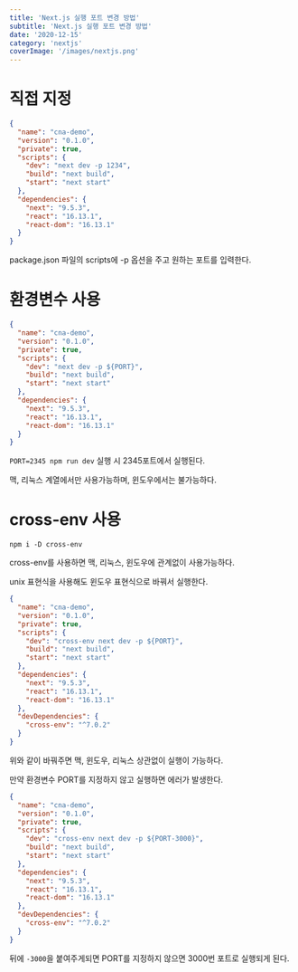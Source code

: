 ```yaml
---
title: 'Next.js 실행 포트 변경 방법'
subtitle: 'Next.js 실행 포트 변경 방법'
date: '2020-12-15'
category: 'nextjs'
coverImage: '/images/nextjs.png'
---
```


# 직접 지정

```json
{
  "name": "cna-demo",
  "version": "0.1.0",
  "private": true,
  "scripts": {
    "dev": "next dev -p 1234",
    "build": "next build",
    "start": "next start"
  },
  "dependencies": {
    "next": "9.5.3",
    "react": "16.13.1",
    "react-dom": "16.13.1"
  }
}
```

package.json 파일의 scripts에 -p 옵션을 주고 원하는 포트를 입력한다.

# 환경변수 사용

```json
{
  "name": "cna-demo",
  "version": "0.1.0",
  "private": true,
  "scripts": {
    "dev": "next dev -p ${PORT}",
    "build": "next build",
    "start": "next start"
  },
  "dependencies": {
    "next": "9.5.3",
    "react": "16.13.1",
    "react-dom": "16.13.1"
  }
}
```

`PORT=2345 npm run dev` 실행 시 2345포트에서 실행된다.

맥, 리눅스 계열에서만 사용가능하며, 윈도우에서는 불가능하다.

# cross-env 사용

`npm i -D cross-env`

cross-env를 사용하면 맥, 리눅스, 윈도우에 관계없이 사용가능하다.

unix 표현식을 사용해도 윈도우 표현식으로 바꿔서 실행한다.

```json
{
  "name": "cna-demo",
  "version": "0.1.0",
  "private": true,
  "scripts": {
    "dev": "cross-env next dev -p ${PORT}",
    "build": "next build",
    "start": "next start"
  },
  "dependencies": {
    "next": "9.5.3",
    "react": "16.13.1",
    "react-dom": "16.13.1"
  },
  "devDependencies": {
    "cross-env": "^7.0.2"
  }
}
```

위와 같이 바꿔주면 맥, 윈도우, 리눅스 상관없이 실행이 가능하다.

만약 환경변수 PORT를 지정하지 않고 실행하면 에러가 발생한다.

```json
{
  "name": "cna-demo",
  "version": "0.1.0",
  "private": true,
  "scripts": {
    "dev": "cross-env next dev -p ${PORT-3000}",
    "build": "next build",
    "start": "next start"
  },
  "dependencies": {
    "next": "9.5.3",
    "react": "16.13.1",
    "react-dom": "16.13.1"
  },
  "devDependencies": {
    "cross-env": "^7.0.2"
  }
}
```

뒤에 `-3000`을 붙여주게되면 PORT를 지정하지 않으면 3000번 포트로 실행되게 된다.
